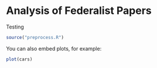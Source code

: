 Analysis of Federalist Papers
========================================================
Testing

```r
source("preprocess.R")
```

You can also embed plots, for example:

```r
plot(cars)
```

